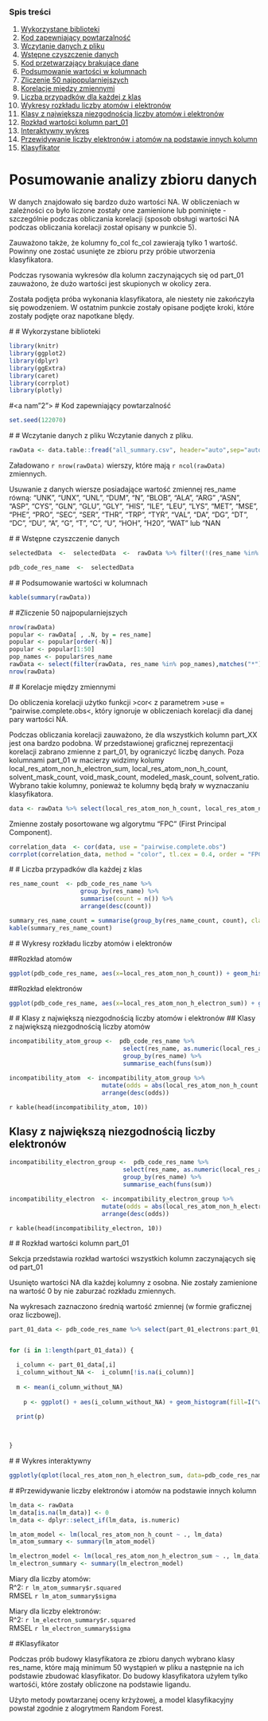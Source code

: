 ### Spis treści

1. [Wykorzystane biblioteki](#1)
2. [Kod zapewniający powtarzalność](#2)
3. [Wczytanie danych z pliku](#3)
4. [Wstępne czyszczenie danych](#4)
5. [Kod przetwarzający brakujące dane](#5)
6. [Podsumowanie wartości w kolumnach](#6)
7. [Zliczenie 50 najpopularniejszych](#7)
8. [Korelacje między zmiennymi](#8)
9. [Liczba przypadków dla każdej z klas](#9)
10. [Wykresy rozkładu liczby atomów i elektronów](#10)
11. [Klasy z największą niezgodnością liczby atomów i elektronów](#11)
12. [Rozkład wartości kolumn part_01](#12)
13. [Interaktywny wykres](#13)
14. [Przewidywanie liczby elektronów i atomów na podstawie innych kolumn](#14)
15. [Klasyfikator](#15)


# Posumowanie analizy zbioru danych



W danych znajdowało się bardzo dużo wartości NA. W obliczeniach w zależności co było liczone zostały one zamienione lub pominięte - szczególnie podczas obliczania korelacji (sposob obsługi wartości NA podczas obliczania korelacji został opisany w punkcie 5).

Zauważono także, że kolumny fo_col	fc_col zawierają tylko 1 wartość. Powinny one zostać usunięte ze zbioru przy próbie utworzenia klasyfikatora.

Podczas rysowania wykresów dla kolumn zaczynających się od part_01 zauważono, że dużo wartości jest skupionych w okolicy zera.

Została podjęta próba wykonania klasyfikatora, ale niestety nie zakończyła się powodzeniem. W ostatnim punkcie zostały opisane podjęte kroki, które zostały podjęte oraz napotkane blędy.

#<a name="1"></a>
# Wykorzystane biblioteki


```r

library(knitr)
library(ggplot2)
library(dplyr)
library(ggExtra)
library(caret)
library(corrplot)
library(plotly)


```

#<a nam"2"></a>
# Kod zapewniający powtarzalność
```r

set.seed(122070)

```

#<a name="3"></a>
# Wczytanie danych z pliku 
Wczytanie danych z pliku.

```r

rawData <- data.table::fread("all_summary.csv", header="auto",sep="auto")
```

Załadowano `r nrow(rawData)` wierszy, które mają `r ncol(rawData)` zmiennych.

Usuwanie z danych wiersze posiadające wartość zmiennej res_name równą: "UNK", "UNX", "UNL", "DUM", "N", "BLOB", "ALA", "ARG" ,"ASN", "ASP", "CYS", "GLN", "GLU", "GLY", "HIS", "ILE", "LEU", "LYS", "MET", "MSE", "PHE", "PRO", "SEC", "SER", "THR", "TRP", "TYR", "VAL", "DA", "DG", "DT", "DC", "DU", "A", "G", "T", "C", "U", "HOH", "H20", "WAT" lub “NAN

#<a name="4"></a>
# Wstępne czyszczenie danych

```r
selectedData  <-  selectedData  <-  rawData %>% filter(!(res_name %in% c("UNK", "UNX", "UNL", "DUM", "N", "BLOB", "ALA", "ARG" ,"ASN", "ASP", "CYS", "GLN", "GLU", "GLY", "HIS", "ILE", "LEU", "LYS", "MET", "MSE", "PHE", "PRO", "SEC", "SER", "THR", "TRP", "TYR", "VAL", "DA", "DG", "DT", "DC", "DU", "A", "G", "T", "C", "U", "HOH", "H20", "WAT", "NAN")))

```


```r

pdb_code_res_name  <-  selectedData

```

#<a name="6"></a>
# Podsumowanie wartości w kolumnach

```r

kable(summary(rawData))

```

#<a name="7"></a>
#Zliczenie 50 najpopularniejszych
```r
nrow(rawData)
popular <- rawData[ , .N, by = res_name]
popular <- popular[order(-N)]
popular <- popular[1:50]
pop_names <- popular$res_name
rawData <- select(filter(rawData, res_name %in% pop_names),matches("*"))
nrow(rawData)
```

#<a name="8"></a>
# Korelacje między zmiennymi

Do obliczenia korelacji użytko funkcji >cor< z parametrem >use = "pairwise.complete.obs<, który ignoruje w obliczeniach korelacji dla danej pary wartości NA.

Podczas obliczania korelacji zauważono, że dla wszystkich kolumn part_XX jest ona bardzo podobna. W przedstawionej graficznej reprezentacji korelacji zabrano zmienne z part_01, by ograniczyć liczbę danych. Poza kolumnami part_01 w macierzy widzimy kolumy local_res_atom_non_h_electron_sum, local_res_atom_non_h_count, solvent_mask_count, void_mask_count, modeled_mask_count, solvent_ratio. Wybrano takie kolumny, ponieważ te kolumny będą brały w wyznaczaniu klasyfikatora.


```r

data <- rawData %>% select(local_res_atom_non_h_count, local_res_atom_non_h_electron_sum, part_01_shape_segments_count:part_01_density_Z_4_0)

```

Zmienne zostały posortowane wg algorytmu "FPC" (First Principal Component).

```r

correlation_data  <- cor(data, use = "pairwise.complete.obs")
corrplot(correlation_data, method = "color", tl.cex = 0.4, order = "FPC", tl.col="black")


```


#<a name="9"></a>
# Liczba przypadków dla każdej z klas

```r

res_name_count  <- pdb_code_res_name %>% 
                    group_by(res_name) %>%
                    summarise(count = n()) %>% 
                    arrange(desc(count))

summary_res_name_count = summarise(group_by(res_name_count, count), class = paste(res_name, collapse = ", "))
kable(summary_res_name_count)

```

#<a name=10"></a>
# Wykresy rozkładu liczby atomów i elektronów


##Rozkład atomów

```r
ggplot(pdb_code_res_name, aes(x=local_res_atom_non_h_count)) + geom_histogram(binwidth = 1, fill=I("white"), col=I("black")) + labs(title="Histogram for local_res_atom_non_h_count")

```


##Rozkład elektronów

```r

ggplot(pdb_code_res_name, aes(x=local_res_atom_non_h_electron_sum)) + geom_histogram(binwidth = 8, fill=I("white"), col=I("black")) + labs(title="Histogram for local_res_atom_non_h_electron_sum")

```


#<a name="11"></a>
# Klasy z największą niezgodnością liczby atomów i elektronów
## Klasy z największą niezgodnością liczby atomów

```r

incompatibility_atom_group <-  pdb_code_res_name %>% 
                                select(res_name, as.numeric(local_res_atom_non_h_count), as.numeric(dict_atom_non_h_count)) %>%
                                group_by(res_name) %>%
                                summarise_each(funs(sum))

incompatibility_atom  <- incompatibility_atom_group %>% 
                          mutate(odds = abs(local_res_atom_non_h_count - dict_atom_non_h_count)) %>%
                          arrange(desc(odds))

```

`r kable(head(incompatibility_atom, 10))`

## Klasy z największą niezgodnością liczby elektronów

```r

incompatibility_electron_group <-  pdb_code_res_name %>% 
                                select(res_name, as.numeric(local_res_atom_non_h_electron_sum), as.numeric(dict_atom_non_h_electron_sum)) %>%
                                group_by(res_name) %>%
                                summarise_each(funs(sum))

incompatibility_electron  <- incompatibility_electron_group %>% 
                          mutate(odds = abs(local_res_atom_non_h_electron_sum - dict_atom_non_h_electron_sum)) %>%
                          arrange(desc(odds))

```

`r kable(head(incompatibility_electron, 10))`

#<a name="12"></a>
# Rozkład wartości kolumn part_01

Sekcja przedstawia rozkład wartości wszystkich kolumn zaczynających się od part_01

Usunięto wartości NA dla każdej kolumny z osobna. Nie zostały zamienione na wartość 0 by nie zaburzać rozkładu zmiennych.

Na wykresach zaznaczono średnią wartość zmiennej (w formie graficznej oraz liczbowej).

```r

part_01_data <- pdb_code_res_name %>% select(part_01_electrons:part_01_density_sqrt_E3)


for (i in 1:length(part_01_data)) {

  i_column <- part_01_data[,i]
  i_column_without_NA <-  i_column[!is.na(i_column)]
  
  m <- mean(i_column_without_NA)
  
    p <- ggplot() + aes(i_column_without_NA) + geom_histogram(fill=I("white"), col=I("black")) + xlab(names(part_01_data[i])) + labs(title=paste("Histogram of ", names(part_01_data[i]))) + geom_vline(xintercept=m, color="red", linetype="dashed", size=1) + annotate("text", x=m, y=-300, label=c(m), hjust=-0.1, color="red")
  
  print(p)
  


}

```

#<a name="13"></a>
# Wykres interaktywny
```r
ggplotly(qplot(local_res_atom_non_h_electron_sum, data=pdb_code_res_name))
```

#<a name="14"></a>
#Przewidywanie liczby elektronów i atomów na podstawie innych kolumn

```r
lm_data <- rawData
lm_data[is.na(lm_data)] <- 0
lm_data <- dplyr::select_if(lm_data, is.numeric)

lm_atom_model <- lm(local_res_atom_non_h_count ~ ., lm_data)
lm_atom_summary <- summary(lm_atom_model)

lm_electron_model <- lm(local_res_atom_non_h_electron_sum ~ ., lm_data)
lm_electron_summary <- summary(lm_electron_model)

```

Miary dla liczby atomów:<br />
R^2: `r lm_atom_summary$r.squared`<br />
RMSEL `r lm_atom_summary$sigma`<br />

Miary dla liczby elektronów:<br />
R^2: `r lm_electron_summary$r.squared`<br />
RMSEL `r lm_electron_summary$sigma`<br />

#<a name="15"></a>
#Klasyfikator

Podczas prób budowy klasyfikatora ze zbioru danych wybrano klasy res_name, które mają minimum 50 wystąpień w pliku a następnie na ich podstawie zbudować klasyfikator. Do budowy klasyfikatora użyłem tylko wartośći, które zostały obliczone na podstawie ligandu.

Użyto metody powtarzanej oceny krżyżowej, a model klasyfikacyjny powstał zgodnie z alogrytmem Random Forest.
